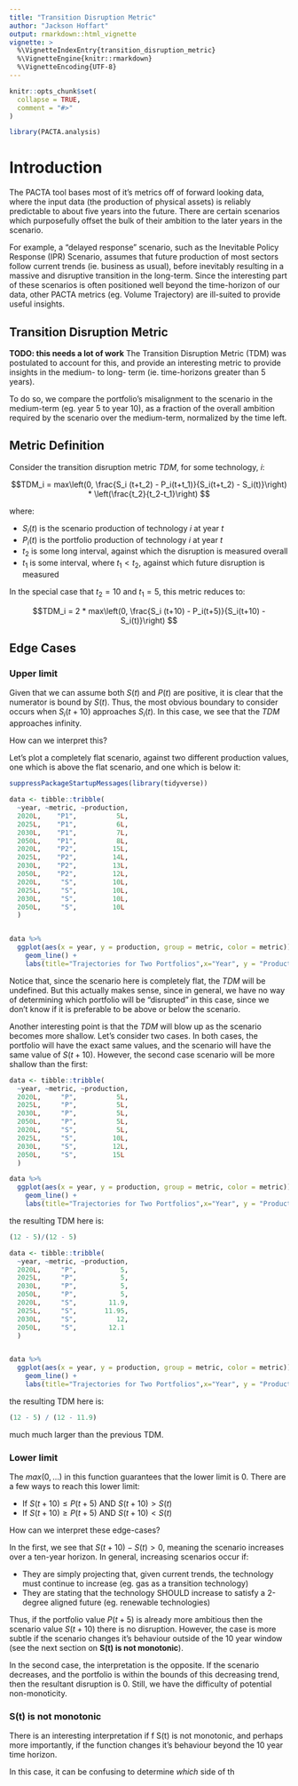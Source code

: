 ```yaml
---
title: "Transition Disruption Metric"
author: "Jackson Hoffart"
output: rmarkdown::html_vignette
vignette: >
  %\VignetteIndexEntry{transition_disruption_metric}
  %\VignetteEngine{knitr::rmarkdown}
  %\VignetteEncoding{UTF-8}
---
```


```r
knitr::opts_chunk$set(
  collapse = TRUE,
  comment = "#>"
)
```

```r
library(PACTA.analysis)
```

# Introduction

The PACTA tool bases most of it's metrics off of forward looking data, where the input data (the production of physical assets) is reliably predictable to about five years into the future. There are certain scenarios which purposefully offset the bulk of their ambition to the later years in the scenario. 

For example, a "delayed response" scenario, such as the  Inevitable Policy Response (IPR) Scenario, assumes that future production of most sectors follow current trends (ie. business as usual), before inevitably resulting in a massive and disruptive transition in the long-term. Since the interesting part of these scenarios is often positioned well beyond the time-horizon of our data, other PACTA metrics (eg. Volume Trajectory) are ill-suited to provide useful insights. 


## Transition Disruption Metric
**TODO: this needs a lot of work**
The Transition Disruption Metric (TDM) was postulated to account for this, and provide an interesting metric to provide insights in the medium- to long- term (ie. time-horizons greater than 5 years). 

To do so, we compare the portfolio's misalignment to the scenario in the medium-term (eg. year 5 to year 10), as a fraction of the overall ambition required by the scenario over the medium-term, normalized by the time left. 

## Metric Definition

Consider the transition disruption metric $TDM$, for some technology, $i$: 

$$TDM_i = max\left(0, \frac{S_i (t+t_2) - P_i(t+t_1)}{S_i(t+t_2) - S_i(t)}\right) * \left(\frac{t_2}{t_2-t_1}\right) $$

where: 

- $S_i(t)$ is the scenario production of technology $i$ at year $t$
- $P_i(t)$ is the portfolio production of technology $i$ at year $t$
- $t_2$ is some long interval, against which the disruption is measured overall
- $t_1$ is some interval, where $t_1 < t_2$, against which future disruption is measured 

In the special case that $t_2 = 10$ and $t_1 = 5$, this metric reduces to: 

$$TDM_i = 2 * max\left(0, \frac{S_i (t+10) - P_i(t+5)}{S_i(t+10) - S_i(t)}\right) $$

## Edge Cases
### Upper limit
Given that we can assume both $S(t)$ and $P(t)$ are positive, it is clear that the numerator is bound by $S(t)$. Thus, the most obvious boundary to consider occurs when $S_i(t+10)$ approaches $S_i(t)$. In this case, we see that the $TDM$ approaches infinity. 

How can we interpret this? 

Let's plot a completely flat scenario, against two different production values, one which is above the flat scenario, and one which is below it: 

``` r
suppressPackageStartupMessages(library(tidyverse))

data <- tibble::tribble(
  ~year, ~metric, ~production,
  2020L,    "P1",          5L,
  2025L,    "P1",          6L,
  2030L,    "P1",          7L,
  2050L,    "P1",          8L,
  2020L,    "P2",         15L,
  2025L,    "P2",         14L,
  2030L,    "P2",         13L,
  2050L,    "P2",         12L,
  2020L,     "S",         10L,
  2025L,     "S",         10L,
  2030L,     "S",         10L,
  2050L,     "S",         10L
  )


data %>% 
  ggplot(aes(x = year, y = production, group = metric, color = metric)) + 
    geom_line() + 
    labs(title="Trajectories for Two Portfolios",x="Year", y = "Production")

```

Notice that, since the scenario here is completely flat, the $TDM$ will be undefined. But this actually makes sense, since in general, we have no way of determining which portfolio will be "disrupted" in this case, since we don't know if it is preferable to be above or below the scenario. 

Another interesting point is that the $TDM$ will blow up as the scenario becomes more shallow. Let's consider two cases. In both cases, the portfolio will have the exact same values, and the scenario will have the same value of $S(t+10)$. However, the second case scenario will be more shallow than the first: 

``` r

data <- tibble::tribble(
  ~year, ~metric, ~production,
  2020L,     "P",          5L,
  2025L,     "P",          5L,
  2030L,     "P",          5L,
  2050L,     "P",          5L,
  2020L,     "S",          5L,
  2025L,     "S",         10L,
  2030L,     "S",         12L,
  2050L,     "S",         15L
  )

data %>% 
  ggplot(aes(x = year, y = production, group = metric, color = metric)) + 
    geom_line() + 
    labs(title="Trajectories for Two Portfolios",x="Year", y = "Production")
```

the resulting TDM here is: 
```r
(12 - 5)/(12 - 5)
```

``` r

data <- tibble::tribble(
  ~year, ~metric, ~production,
  2020L,     "P",           5,
  2025L,     "P",           5,
  2030L,     "P",           5,
  2050L,     "P",           5,
  2020L,     "S",        11.9,
  2025L,     "S",       11.95,
  2030L,     "S",          12,
  2050L,     "S",        12.1
  )


data %>% 
  ggplot(aes(x = year, y = production, group = metric, color = metric)) + 
    geom_line() + 
    labs(title="Trajectories for Two Portfolios",x="Year", y = "Production")
```

the resulting TDM here is: 
``` r
(12 - 5) / (12 - 11.9)
```

much much larger than the previous TDM. 

### Lower limit
The $max(0, ...)$ in this function guarantees that the lower limit is $0$. There are a few ways to reach this lower limit: 

- If $S(t+10) \le P(t+5)$ AND $S(t+10) > S(t)$
- If $S(t+10) \ge P(t+5)$ AND $S(t+10) < S(t)$

How can we interpret these edge-cases? 

In the first, we see that $S(t+10) - S(t) > 0$, meaning the scenario increases over a ten-year horizon. In general, increasing scenarios occur if: 

- They are simply projecting that, given current trends, the technology must continue to increase (eg. gas as a transition technology)
- They are stating that the technology SHOULD increase to satisfy a 2-degree aligned future (eg. renewable technologies)

Thus, if the portfolio value $P(t+5)$ is already more ambitious then the scenario value $S(t+10)$ there is no disruption. However, the case is more subtle if the scenario changes it's behaviour outside of the 10 year window (see the next section on **S(t) is not monotonic**). 

In the second case, the interpretation is the opposite. If the scenario decreases, and the portfolio is within the bounds of this decreasing trend, then the resultant disruption is 0. Still, we have the difficulty of potential non-monoticity. 

### S(t) is not monotonic

There is an interesting interpretation if f S(t) is not monotonic, and perhaps more importantly, if the function changes it's behaviour beyond the 10 year time horizon. 

In this case, it can be confusing to determine *which* side of th
